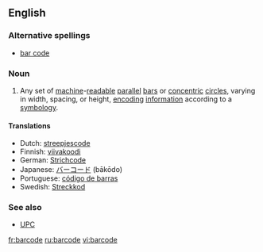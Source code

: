 ==English==
{{wikipedia|bar code}}

===Alternative spellings===
*[[bar code]]

===Noun===
{{en-noun}}

# Any set of [[machine]]-[[readable]] [[parallel]] [[bar]]s or [[concentric]] [[circle]]s, varying in width, spacing, or height, [[encoding]] [[information]] according to a [[symbology]].

====Translations====
*Dutch: [[streepjescode]]
*Finnish: [[viivakoodi]]
*German: [[Strichcode]]
*Japanese: [[バーコード]] (bākōdo)
*Portuguese: [[código de barras]] {{m}}
*Swedish: [[Streckkod]]

===See also===
*[[UPC]]

[[fr:barcode]]
[[ru:barcode]]
[[vi:barcode]]